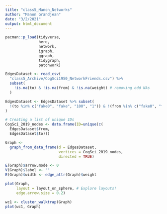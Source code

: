 ```yaml
---
title: "class5_Manon_Networks"
author: "Manon Grandjean"
date: "3/2/2021"
output: html_document
---
```


```r
pacman::p_load(tidyverse,
               here,
               network,
               igraph,
               ggraph,
               tidygraph,
               patchwork)
```


```r
EdgesDataset <- read_csv(
  "class5_Archive/CogSci19S0_NetworkFriends.csv") %>% 
  subset(
    !is.na(to) & !is.na(from) & !is.na(weight) # removing odd NAs
  )

EdgesDataset <- EdgesDataset %>% subset(
  !(to %in% c("fake0", "fake", "100", "1")) & !(from %in% c("fake0", "fake", "100", "1") & !is.na(to) & !is.na(from))
)
```

```r
# Creating a list of unique IDs
CogSci_2019_nodes <- data.frame(ID=unique(c(
  EdgesDataset$from,
  EdgesDataset$to)))

Graph <-
  graph_from_data_frame(d = EdgesDataset,
                        vertices = CogSci_2019_nodes,
                        directed = TRUE)

E(Graph)$arrow.mode <- 0
V(Graph)$label <- ""
E(Graph)$width <- edge_attr(Graph)$weight

plot(Graph,
     layout = layout_on_sphere, # Explore layouts!
     edge.arrow.size = 0.2)

wc1 <- cluster_walktrap(Graph)
plot(wc1, Graph)
```

